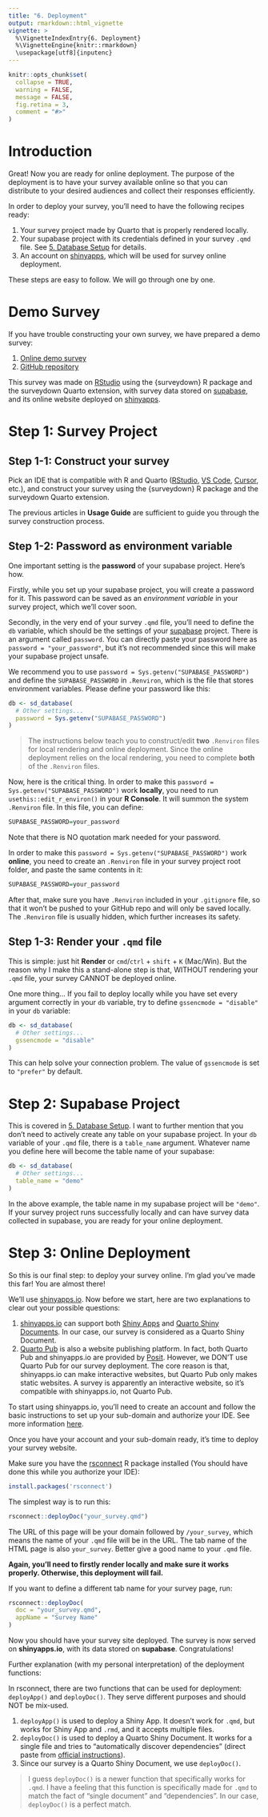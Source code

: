 ```yaml
---
title: "6. Deployment"
output: rmarkdown::html_vignette
vignette: >
  %\VignetteIndexEntry{6. Deployment}
  %\VignetteEngine{knitr::rmarkdown}
  \usepackage[utf8]{inputenc}
---
```


```r
knitr::opts_chunk$set(
  collapse = TRUE,
  warning = FALSE,
  message = FALSE,
  fig.retina = 3,
  comment = "#>"
)
```

# Introduction

Great! Now you are ready for online deployment. The purpose of the deployment is to have your survey available online so that you can distribute to your desired audiences and collect their responses efficiently.

In order to deploy your survey, you'll need to have the following recipes ready:

1.  Your survey project made by Quarto that is properly rendered locally.
2.  Your supabase project with its credentials defined in your survey `.qmd` file. See [5. Database Setup](../doc/database_setup.html) for details.
3.  An account on [shinyapps](https://www.shinyapps.io), which will be used for survey online deployment.

These steps are easy to follow. We will go through one by one.

# Demo Survey

If you have trouble constructing your own survey, we have prepared a demo survey:

1.  [Online demo survey](https://pingfan.shinyapps.io/demo/)
2.  [GitHub repository](https://github.com/jhelvy/surveydown_demo)

This survey was made on [RStudio](https://posit.co/products/open-source/rstudio/) using the {surveydown} R package and the surveydown Quarto extension, with survey data stored on [supabase](https://supabase.com), and its online website deployed on [shinyapps](https://www.shinyapps.io).

# Step 1: Survey Project

## Step 1-1: Construct your survey

Pick an IDE that is compatible with R and Quarto ([RStudio](https://posit.co/products/open-source/rstudio/), [VS Code](https://code.visualstudio.com), [Cursor](https://www.cursor.com), etc.), and construct your survey using the {surveydown} R package and the surveydown Quarto extension.

The previous articles in **Usage Guide** are sufficient to guide you through the survey construction process.

## Step 1-2: Password as environment variable

One important setting is the **password** of your supabase project. Here's how.

Firstly, while you set up your supabase project, you will create a password for it. This password can be saved as an *environment variable* in your survey project, which we'll cover soon.

Secondly, in the very end of your survey `.qmd` file, you'll need to define the `db` variable, which should be the settings of your [supabase](https://supabase.com) project. There is an argument called `password`. You can directly paste your password here as `password = "your_password"`, but it's not recommended since this will make your supabase project unsafe.

We recommend you to use `password = Sys.getenv("SUPABASE_PASSWORD")` and define the `SUPABASE_PASSWORD` in `.Renviron`, which is the file that stores environment variables. Please define your password like this:

```r
db <- sd_database(
  # Other settings...
  password = Sys.getenv("SUPABASE_PASSWORD")
)
```

> The instructions below teach you to construct/edit **two** `.Renviron` files for local rendering and online deployment. Since the online deployment relies on the local rendering, you need to complete **both** of the `.Renviron` files.

Now, here is the critical thing. In order to make this `password = Sys.getenv("SUPABASE_PASSWORD")` work **locally**, you need to run `usethis::edit_r_environ()` in your **R Console**. It will summon the system `.Renviron` file. In this file, you can define:

```r
SUPABASE_PASSWORD=your_password
```

Note that there is NO quotation mark needed for your password.

In order to make this `password = Sys.getenv("SUPABASE_PASSWORD")` work **online**, you need to create an `.Renviron` file in your survey project root folder, and paste the same contents in it:

```r
SUPABASE_PASSWORD=your_password
```

After that, make sure you have `.Renviron` included in your `.gitignore` file, so that it won't be pushed to your GitHub repo and will only be saved locally. The `.Renviron` file is usually hidden, which further increases its safety.

## Step 1-3: Render your `.qmd` file

This is simple: just hit **Render** or `cmd`/`ctrl` + `shift` + `K` (Mac/Win). But the reason why I make this a stand-alone step is that, WITHOUT rendering your `.qmd` file, your survey CANNOT be deployed online.

One more thing... If you fail to deploy locally while you have set every argument correctly in your `db` variable, try to define `gssencmode = "disable"` in your `db` variable:

```r
db <- sd_database(
  # Other settings...
  gssencmode = "disable"
)
```

This can help solve your connection problem. The value of `gssencmode` is set to `"prefer"` by default.

# Step 2: Supabase Project

This is covered in [5. Database Setup](../doc/database_setup.html). I want to further mention that you don't need to actively create any table on your supabase project. In your `db` variable of your `.qmd` file, there is a `table_name` argument. Whatever name you define here will become the table name of your supabase:

```r
db <- sd_database(
  # Other settings...
  table_name = "demo"
)
```

In the above example, the table name in my supabase project will be `"demo"`. If your survey project runs successfully locally and can have survey data collected in supabase, you are ready for your online deployment.

# Step 3: Online Deployment

So this is our final step: to deploy your survey online. I'm glad you've made this far! You are almost there!

We'll use [shinyapps.io](https://www.shinyapps.io). Now before we start, here are two explanations to clear out your possible questions:

1.  [shinyapps.io](https://www.shinyapps.io) can support both [Shiny Apps](https://shiny.posit.co/r/getstarted/shiny-basics/lesson1/index.html) and [Quarto Shiny Documents](https://quarto.org/docs/dashboards/interactivity/shiny-r.html). In our case, our survey is considered as a Quarto Shiny Document.
2.  [Quarto Pub](https://quartopub.com) is also a website publishing platform. In fact, both Quarto Pub and shinyapps.io are provided by [Posit](https://posit.co). However, we DON'T use Quarto Pub for our survey deployment. The core reason is that, shinyapps.io can make interactive websites, but Quarto Pub only makes static websites. A survey is apparently an interactive website, so it's compatible with shinyapps.io, not Quarto Pub.

To start using shinyapps.io, you'll need to create an account and follow the basic instructions to set up your sub-domain and authorize your IDE. See more information [here](https://docs.posit.co/shinyapps.io/guide/getting_started/).

Once you have your account and your sub-domain ready, it's time to deploy your survey website.

Make sure you have the [rsconnect](https://rstudio.github.io/rsconnect/) R package installed (You should have done this while you authorize your IDE):

```r
install.packages('rsconnect')
```

The simplest way is to run this:

```r
rsconnect::deployDoc("your_survey.qmd")
```

The URL of this page will be your domain followed by `/your_survey`, which means the name of your `.qmd` file will be in the URL. The tab name of the HTML page is also `your_survey`. Better give a good name to your `.qmd` file.

**Again, you'll need to firstly render locally and make sure it works properly. Otherwise, this deployment will fail.**

If you want to define a different tab name for your survey page, run:

```r
rsconnect::deployDoc(
  doc = "your_survey.qmd",
  appName = "Survey Name"
)
```

Now you should have your survey site deployed. The survey is now served on **shinyapps.io**, with its data stored on **supabase**. Congratulations!

Further explanation (with my personal interpretation) of the deployment functions:

In rsconnect, there are two functions that can be used for deployment: `deployApp()` and `deployDoc()`. They serve different purposes and should NOT be mix-used.

1.  `deployApp()` is used to deploy a Shiny App. It doesn't work for `.qmd`, but works for Shiny App and `.rmd`, and it accepts multiple files.
2.  `deployDoc()` is used to deploy a Quarto Shiny Document. It works for a single file and tries to "automatically discover dependencies" (direct paste from [official instructions](https://rstudio.github.io/rsconnect/reference/deployDoc.html)).
3.  Since our survey is a Quarto Shiny Document, we use `deployDoc()`.

> I guess `deployDoc()` is a newer function that specifically works for `.qmd`. I have a feeling that this function is specifically made for `.qmd` to match the fact of "single document" and "dependencies". In our case, `deployDoc()` is a perfect match.
